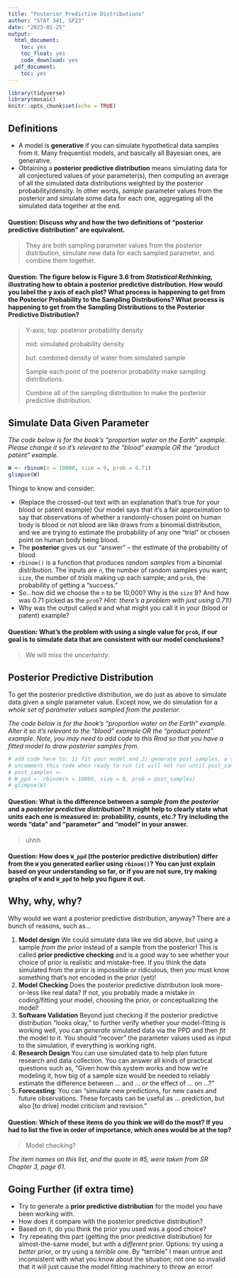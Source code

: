 ```yaml
---
title: "Posterior Predictive Distributions"
author: "STAT 341, SP23"
date: "2023-01-25"
output:
  html_document:
    toc: yes
    toc_float: yes
    code_download: yes
  pdf_document:
    toc: yes
---
```


```r
library(tidyverse)
library(mosaic)
knitr::opts_chunk$set(echo = TRUE)
```

## Definitions

-   A model is **generative** if you can simulate hypothetical data samples from it. Many frequentist models, and basically all Bayesian ones, are generative.
-   Obtaining a **posterior predictive distribution** means simulating data for all conjectured values of your parameter(s), then computing an average of all the simulated data distributions weighted by the posterior probability/density. In other words, *sample* parameter values from the posterior and simulate some data for each one, aggregating all the simulated data together at the end.

#### Question: Discuss why and how the two definitions of "posterior predictive distribution" are equivalent.

> They are both sampling parameter values from the posterior distribution, simulate new data for each sampled parameter, and combine them together.

#### Question: The figure below is Figure 3.6 from *Statistical Rethinking,* illustrating how to obtain a posterior predictive distribution. How would you label the y axis of each plot? What process is happening to get from the Posterior Probability to the Sampling Distributions? What process is happening to get from the Sampling Distributions to the Posterior Predictive Distribution?

> Y-axis, top: posterior probability density
>
> mid: simulated probability density
>
> but: combined density of water from simulated sample
>
> Sample each point of the posterior probability make sampling distributions.
>
> Combine all of the sampling distribution to make the posterior predictive distribution.

## Simulate Data Given Parameter

*The code below is for the book's "proportion water on the Earth" example. Please change it so it's relevant to the "blood" example OR the "product patent" example.*

```r
W <- rbinom(n = 10000, size = 9, prob = 0.71)
glimpse(W)
```

Things to know and consider:

-   (Replace the crossed-out text with an explanation that's true for your blood or patent example) Our model says that it's a fair approximation to say that observations of whether a randomly-chosen point on human body is blood or not blood are like draws from a binomial distribution, and we are trying to estimate the probability of any one "trial" or chosen point on human body being blood.
-   The **posterior** gives us our "answer" -- the estimate of the probability of blood.
-   `rbinom()` is a function that produces *random samples* from a binomial distribution. The inputs are `n`, the number of random samples you want; `size`, the number of *trials* making up each sample; and `prob`, the probability of getting a "success."
-   So...how did we choose the `n` to be 10,000? Why is the `size` 9? And how was 0.71 picked as the `prob`? *Hint: there's a problem with just using 0.71!)*
-   Why was the output called `W` and what might you call it in your (blood or patent) example?

#### Question: What's the problem with using a single value for `prob`, if our goal is to simulate data that are consistent with our model conclusions?

> We will miss the *uncertainty*.

## Posterior Predictive Distribution

To get the posterior predictive distribution, we do just as above to simulate data given a *single* parameter value. Except now, we do simulation for a *whole set of parameter values sampled from the posterior.*

*The code below is for the book's "proportion water on the Earth" example. Alter it so it's relevant to the "blood" example OR the "product patent" example. Note, you may need to add code to this Rmd so that you have a fitted model to draw posterior samples from.*

```r
# add code here to: 1) fit your model and 2) generate post_samples, a sample from the posterior, from it
# uncomment this code when ready to run (it will not run until post_samples exists!)
# post_samples <- 
# W_ppd <- rbinom(n = 10000, size = 9, prob = post_samples)
# glimpse(W)
```

#### Question: What is the difference between a *sample from the posterior* and a *posterior predictive distribution*? It might help to clearly state what units each one is measured in: probability, counts, etc.? Try including the words "data" and "parameter" and "model" in your answer.

> uhhh

#### Question: How does `W_ppd` (the posterior predictive distribution) differ from the `W` you generated earlier using `rbinom()`? You can just explain based on your understanding so far, or if you are not sure, try making graphs of `W` and `W_ppd` to help you figure it out.

## Why, why, why?

Why would we want a posterior predictive distribution, anyway? There are a bunch of reasons, such as...

1.  **Model design** We could simulate data like we did above, but using a sample *from the prior* instead of a sample from the posterior! This is called **prior predictive checking** and is a good way to see whether your choice of prior is realistic and mistake-free. If you think the data simulated from the prior is impossible or ridiculous, then *you* must know something that's not encoded in the prior (yet)!
2.  **Model Checking** Does the posterior predictive distribution look more-or-less like real data? If not, you probably made a mistake in coding/fitting your model, choosing the prior, or conceptualizing the model!
3.  **Software Validation** Beyond just checking if the posterior predictive distribution "looks okay," to further verify whether your model-fitting is working well, you can *generate* simulated data via the PPD and then *fit* the model to it. You should "recover" the parameter values used as input to the simulation, if everything is working right.
4.  **Research Design** You can use simulated data to help plan future research and data collection. You can answer all kinds of practical questions such as, "Given how this system works and how we're modeling it, how big of a sample size would be needed to reliably estimate the difference between ... and ... or the effect of ... on ...?"
5.  **Forecasting**: You can "simulate new predictions, for new cases and future observations. These forcasts can be useful as ... prediction, but also [to drive] model criticism and revision."

#### Question: Which of these items do you think we will do the most? If you had to list the five in order of importance, which ones would be at the top?

> Model checking?

*The item names on this list, and the quote in #5, were taken from SR Chapter 3, page 61.*

## Going Further (if extra time)

-   Try to generate a **prior predictive distribution** for the model you have been working with.
-   How does it compare with the posterior predictive distribution?
-   Based on it, do you think the prior you used was a good choice?
-   Try repeating this part (getting the prior predictive distribution) for almost-the-same model, but with a *different* prior. Options: try using a *better* prior, or try using a *terrible* one. By "terrible" I mean untrue and inconsistent with what you know about the situation; not one so invalid that it will just cause the model fitting machinery to throw an error!
